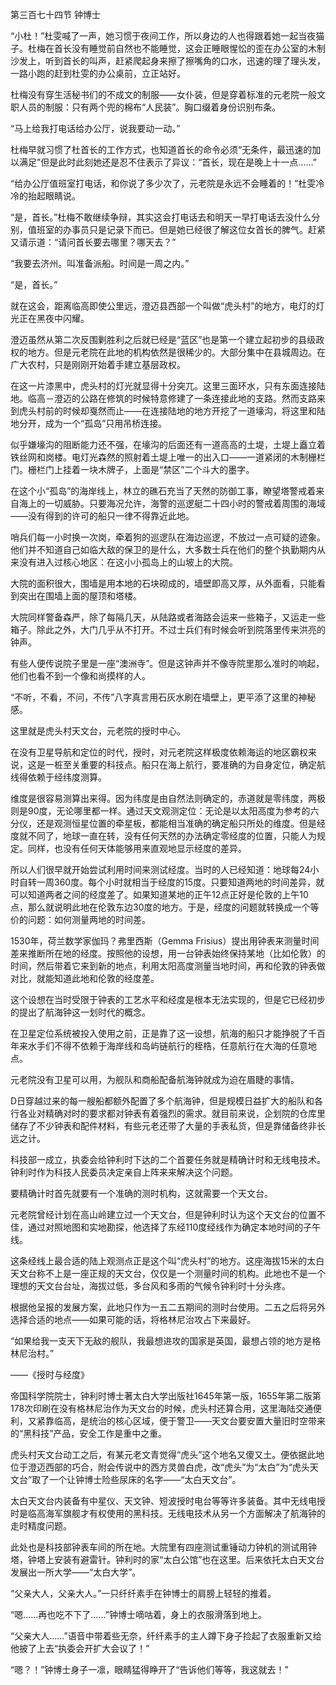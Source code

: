 

第三百七十四节 钟博士

“小杜！”杜雯喊了一声，她习惯于夜间工作，所以身边的人也得跟着她一起当夜猫子。杜梅在首长没有睡觉前自然也不能睡觉，这会正睡眼惺忪的歪在办公室的木制沙发上，听到首长的叫声，赶紧爬起身来擦了擦嘴角的口水，迅速的理了理头发，一路小跑的赶到杜雯的办公桌前，立正站好。

杜梅没有穿生活秘书们的不成文的制服――女仆装，但是穿着标准的元老院一般文职人员的制服：只有两个兜的棉布“人民装”。胸口缀着身份识别布条。

“马上给我打电话给办公厅，说我要动一动。”

杜梅早就习惯了杜首长的工作方式，也知道首长的命令必须“无条件，最迅速的加以满足”但是此时此刻她还是忍不住表示了异议：“首长，现在是晚上十一点……”

“给办公厅值班室打电话，和你说了多少次了，元老院是永远不会睡着的！”杜雯冷冷的抬起眼睛说。

“是，首长。”杜梅不敢继续争辩，其实这会打电话去和明天一早打电话去没什么分别，值班室的办事员只是记录下而已。但是她已经很了解这位女首长的脾气。赶紧又请示道：“请问首长要去哪里？哪天去？”

“我要去济州。叫准备派船。时间是一周之内。”

“是，首长。”

就在这会，距离临高即使公里远，澄迈县西部一个叫做“虎头村”的地方，电灯的灯光正在黑夜中闪耀。

澄迈虽然从第二次反围剿胜利之后就已经是“蓝区”也是第一个建立起初步的县级政权的地方。但是元老院在此地的机构依然是很稀少的。大部分集中在县城周边。在广大农村，只是刚刚开始着手建立基层政权。

在这一片漆黑中，虎头村的灯光就显得十分突兀。这里三面环水，只有东面连接陆地。临高－澄迈的公路在修筑的时候特意修建了一条连接此地的支路。然而支路来到虎头村前的时候却戛然而止――在连接陆地的地方开挖了一道壕沟，将这里和陆地分开，成为一个“孤岛”只用吊桥连接。

似乎嫌壕沟的阻断能力还不强，在壕沟的后面还有一道高高的土堤，土堤上矗立着铁丝网和岗楼。电灯光森然的照射着土堤上唯一的出入口――一道紧闭的木制栅栏门。栅栏门上挂着一块木牌子，上面是“禁区”二个斗大的墨字。

在这个小“孤岛”的海岸线上，林立的礁石充当了天然的防御工事，瞭望塔警戒着来自海上的一切威胁。只要海况允许，海警的巡逻艇二十四小时的警戒着周围的海域――没有得到的许可的船只一律不得靠近此地。

哨兵们每一小时换一次岗，牵着狗的巡逻队在海边巡逻，不放过一点可疑的迹象。他们并不知道自己如临大敌的保卫的是什么，大多数士兵在他们的整个执勤期内从来没有进入过核心地区：在这小小孤岛上的山坡上的大院。

大院的面积很大，围墙是用本地的石块砌成的，墙壁即高又厚，从外面看，只能看到突出在围墙上面的屋顶和塔楼。

大院同样警备森严，除了每隔几天，从陆路或者海路会运来一些箱子，又运走一些箱子。除此之外，大门几乎从不打开。不过士兵们有时候会听到院落里传来洪亮的钟声。

有些人便传说院子里是一座“澳洲寺”。但是这钟声并不像寺院里那么准时的响起，他们也看不到一个像和尚摸样的人。

“不听，不看，不问，不传”八字真言用石灰水刷在墙壁上，更平添了这里的神秘感。

这里就是虎头村天文台，元老院的授时中心。

在没有卫星导航和定位的时代，授时，对元老院这样极度依赖海运的地区霸权来说，这是一桩至关重要的科技点。船只在海上航行，要准确的为自身定位，确定航线得依赖于经纬度测算。

维度是很容易测算出来得。因为纬度是由自然法则确定的，赤道就是零纬度，两极则是90度，无论哪里都一样。通过天文观测定位：无论是以太阳高度为参考的六分仪，还是观测恒星位置的牵星板，都能相当准确的确定船只所处的维度。但是经度就不同了，地球一直在转，没有任何天然的办法确定零经度的位置，只能人为规定。同样，也没有任何天体能够用来直观地显示经度的差异。

所以人们很早就开始尝试利用时间来测试经度。当时的人已经知道：地球每24小时自转一周360度。每个小时就相当于经度的15度。只要知道两地的时间差异，就可以知道两者之间的经度差了。如果知道某地的正午12点正好是伦敦的上午10点，那么就说明此地在伦敦东边30度的地方。于是，经度的问题就转换成一个等价的问题：如何测量两地的时间差。

1530年，荷兰数学家伽玛？弗里西斯（Gemma Frisius）提出用钟表来测量时间差来推断所在地的经度。按照他的设想，用一台钟表始终保持某地（比如伦敦）的时间，然后带着它来到新的地点，利用太阳高度测量当地时间，再和伦敦的钟表做对比，就能知道此地和伦敦的经度差。

这个设想在当时受限于钟表的工艺水平和经度是根本无法实现的，但是它已经初步的提出了航海钟这一划时代的概念。

在卫星定位系统被投入使用之前，正是靠了这一设想，航海的船只才能挣脱了千百年来水手们不得不依赖于海岸线和岛屿链航行的桎梏，任意航行在大海的任意地点。

元老院没有卫星可以用，为舰队和商船配备航海钟就成为迫在眉睫的事情。

D日穿越过来的每一艘船都额外配置了多个航海钟，但是规模日益扩大的船队和各行各业对精确对时的要求都对钟表有着强烈的需求。就目前来说，企划院的仓库里储存了不少钟表和配件材料，有些元老还带了大量的手表私货，但是靠储备终非长远之计。

科技部一成立，执委会给钟利时下达的二个首要任务就是精确计时和无线电技术。钟利时作为科技人民委员决定亲自上阵来来解决这个问题。

要精确计时首先就要有一个准确的测时机构，这就需要一个天文台。

元老院曾经计划在高山岭建立过一个天文台，但是钟利时认为这个天文台的位置不佳，通过对照地图和实地勘探，他选择了东经110度经线作为确定本地时间的子午线。

这条经线上最合适的陆上观测点正是这个叫“虎头村”的地方。这座海拔15米的太白天文台称不上是一座正规的天文台，仅仅是一个测量时间的机构。此地也不是一个理想的天文台台址，海拔过低，多台风和多雨的气候令钟利时十分头疼。

根据他呈报的发展方案，此地只作为一五二五期间的测时台使用。二五之后将另外选择合适的地点――如果可能的话，将格林尼治攻占下来最好。

“如果给我一支天下无敌的舰队，我最想进攻的国家是英国，最想占领的地方是格林尼治村。”

――《授时与经度》

帝国科学院院士，钟利时博士著太白大学出版社1645年第一版，1655年第二版第178次印刷在没有格林尼治作为天文台的时候，虎头村还算合用，这里海陆交通便利，又紧靠临高，是统治的核心区域，便于警卫――天文台要安置大量旧时空带来的“黑科技”产品，安全工作是重中之重。

虎头村天文台动工之后，有某元老文青觉得“虎头”这个地名又傻又土。便依据此地位于澄迈西部的巧合，附会传说中的西方灵兽白虎，改“虎头”为“太白”为“虎头天文台”取了一个让钟博士险些尿床的名字――“太白天文台”。

太白天文台内装备有中星仪、天文钟、短波授时电台等等许多装备。其中无线电授时是临高海军旗舰才有权使用的黑科技。无线电技术从另一个方面解决了航海钟的走时精度问题。

此处也是科技部钟表车间的所在地。大院里有四座测试重锤动力钟机的测试用钟塔，钟塔上安装有避雷针。钟利时的家“太白公馆”也在这里。后来依托太白天文台发展出一所大学――“太白大学”。

“父亲大人，父亲大人。”一只纤纤素手在钟博士的肩膀上轻轻的推着。

“嗯……再也吃不下了……”钟博士嘀咕着，身上的衣服滑落到地上。

“父亲大人……”语音中带着些无奈，纤纤素手的主人蹲下身子捡起了衣服重新又给他披了上去“执委会开扩大会议了！”

“嗯？！”钟博士身子一凛，眼睛猛得睁开了“告诉他们等等，我这就去！”

